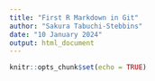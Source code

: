 ```yaml
---
title: "First R Markdown in Git"
author: "Sakura Tabuchi-Stebbins"
date: "10 January 2024"
output: html_document
---
```


```r
knitr::opts_chunk$set(echo = TRUE)
```

